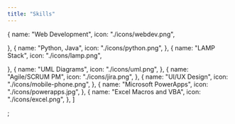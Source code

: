 ```yaml
---
title: "Skills"
---
```


  {
    name: "Web Development",
    icon: "./icons/webdev.png",
    
  },
  {
    name: "Python, Java",
    icon: "./icons/python.png",
  },
  {
    name: "LAMP Stack",
    icon: "./icons/lamp.png",
    
  },
  {
    name: "UML Diagrams",
    icon: "./icons/uml.png",
  },
  {
    name: "Agile/SCRUM PM",
    icon: "./icons/jira.png",
  },
  {
    name: "UI/UX Design",
    icon: "./icons/mobile-phone.png",
  },
  {
    name: "Microsoft PowerApps",
    icon: "./icons/powerapps.jpg",
  },
  {
    name: "Excel Macros and VBA",
    icon: "./icons/excel.png",
  },
]

;
